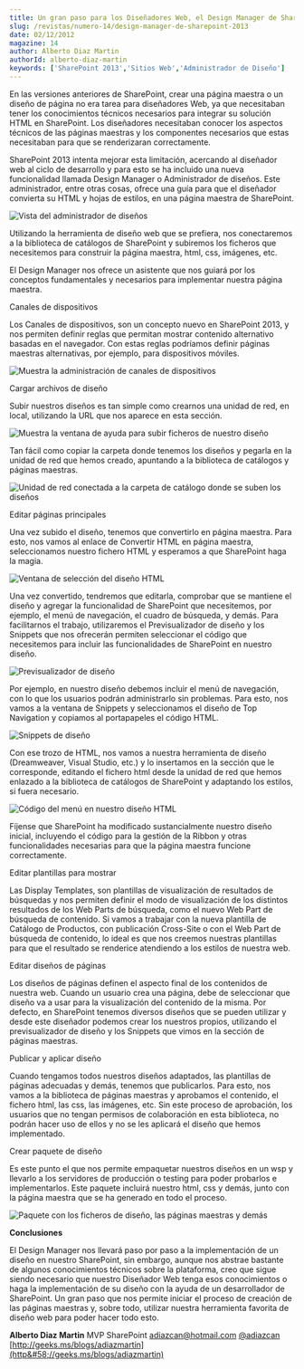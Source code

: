 ```yaml
---
title: Un gran paso para los Diseñadores Web, el Design Manager de SharePoint 2013
slug: /revistas/numero-14/design-manager-de-sharepoint-2013
date: 02/12/2012
magazine: 14
author: Alberto Diaz Martin
authorId: alberto-diaz-martin
keywords: ['SharePoint 2013','Sitios Web','Administrador de Diseño']
---
```






En las versiones anteriores de SharePoint, crear una página maestra o un diseño de página no era tarea para diseñadores Web, ya que necesitaban tener los conocimientos técnicos necesarios para integrar su solución HTML en SharePoint. Los diseñadores necesitaban conocer los aspectos técnicos de las páginas maestras y los componentes necesarios que estas necesitaban para que se renderizaran correctamente.

SharePoint 2013 intenta mejorar esta limitación, acercando al diseñador web al ciclo de desarrollo y para esto se ha incluido una nueva funcionalidad llamada Design Manager o Administrador de diseños. Este administrador, entre otras cosas, ofrece una guía para que el diseñador convierta su HTML y hojas de estilos, en una página maestra de SharePoint.

![Vista del administrador de diseños](../../../images/numero14/design-manager-sharepoint-2013/image1.png)

Utilizando la herramienta de diseño web que se prefiera, nos conectaremos a la biblioteca de catálogos de SharePoint y subiremos los ficheros que necesitemos para construir la página maestra, html, css, imágenes, etc.

El Design Manager nos ofrece un asistente que nos guiará por los conceptos fundamentales y necesarios para implementar nuestra página maestra.

Canales de dispositivos

Los Canales de dispositivos, son un concepto nuevo en SharePoint 2013, y nos permiten definir reglas que permitan mostrar contenido alternativo basadas en el navegador. Con estas reglas podríamos definir páginas maestras alternativas, por ejemplo, para dispositivos móviles.

​![Muestra la administración de canales de dispositivos](../../../images/numero14/design-manager-sharepoint-2013/image2.png)

Cargar archivos de diseño

Subir nuestros diseños es tan simple como crearnos una unidad de red, en local, utilizando la URL que nos aparece en esta sección.

![Muestra la ventana de ayuda para subir ficheros de nuestro diseño](../../../images/numero14/design-manager-sharepoint-2013/image3.png)



Tan fácil como copiar la carpeta donde tenemos los diseños y pegarla en la unidad de red que hemos creado, apuntando a la biblioteca de catálogos y páginas maestras.

![Unidad de red conectada a la carpeta de catálogo donde se suben los diseños](../../../images/numero14/design-manager-sharepoint-2013/image4.png)

Editar páginas principales

Una vez subido el diseño, tenemos que convertirlo en página maestra. Para esto, nos vamos al enlace de Convertir HTML en página maestra, seleccionamos nuestro fichero HTML y esperamos a que SharePoint haga la magia.

![Ventana de selección del diseño HTML](../../../images/numero14/design-manager-sharepoint-2013/image5.png)

Una vez convertido, tendremos que editarla, comprobar que se mantiene el diseño y agregar la funcionalidad de SharePoint que necesitemos, por ejemplo, el menú de navegación, el cuadro de búsqueda, y demás. Para facilitarnos el trabajo, utilizaremos el Previsualizador de diseño y los Snippets que nos ofrecerán permiten seleccionar el código que necesitemos para incluir las funcionalidades de SharePoint en nuestro diseño.

![Previsualizador de diseño](../../../images/numero14/design-manager-sharepoint-2013/image6.png)

Por ejemplo, en nuestro diseño debemos incluir el menú de navegación, con lo que los usuarios podrán administrarlo sin problemas. Para esto, nos vamos a la ventana de Snippets y seleccionamos el diseño de Top Navigation y copiamos al portapapeles el código HTML.

![Snippets de diseño](../../../images/numero14/design-manager-sharepoint-2013/image7.png)

Con ese trozo de HTML, nos vamos a nuestra herramienta de diseño (Dreamweaver, Visual Studio, etc.) y lo insertamos en la sección que le corresponde, editando el fichero html desde la unidad de red que hemos enlazado a la biblioteca de catálogos de SharePoint y adaptando los estilos, si fuera necesario.

![Código del menú en nuestro diseño HTML](../../../images/numero14/design-manager-sharepoint-2013/image8.png)

Fíjense que SharePoint ha modificado sustancialmente nuestro diseño inicial, incluyendo el código para la gestión de la Ribbon y otras funcionalidades necesarias para que la página maestra funcione correctamente.

Editar plantillas para mostrar

Las Display Templates, son plantillas de visualización de resultados de búsquedas y nos permiten definir el modo de visualización de los distintos resultados de los Web Parts de búsqueda, como el nuevo Web Part de búsqueda de contenido. Si vamos a trabajar con la nueva plantilla de Catálogo de Productos, con publicación Cross-Site o con el Web Part de búsqueda de contenido, lo ideal es que nos creemos nuestras plantillas para que el resultado se renderice atendiendo a los estilos de nuestra web.

Editar diseños de páginas

Los diseños de páginas definen el aspecto final de los contenidos de nuestra web. Cuando un usuario crea una página, debe de seleccionar que diseño va a usar para la visualización del contenido de la misma. Por defecto, en SharePoint tenemos diversos diseños que se pueden utilizar y desde este diseñador podemos crear los nuestros propios, utilizando el previsualizador de diseño y los Snippets que vimos en la sección de páginas maestras.

Publicar y aplicar diseño

Cuando tengamos todos nuestros diseños adaptados, las plantillas de páginas adecuadas y demás, tenemos que publicarlos. Para esto, nos vamos a la biblioteca de páginas maestras y aprobamos el contenido, el fichero html, las css, las imágenes, etc. Sin este proceso de aprobación, los usuarios que no tengan permisos de colaboración en esta biblioteca, no podrán hacer uso de ellos y no se les aplicará el diseño que hemos implementado.

Crear paquete de diseño

Es este punto el que nos permite empaquetar nuestros diseños en un wsp y llevarlo a los servidores de producción o testing para poder probarlos e implementarlos. Este paquete incluirá nuestro html, css y demás, junto con la página maestra que se ha generado en todo el proceso.

![Paquete con los ficheros de diseño, las páginas maestras y demás](../../../images/numero14/design-manager-sharepoint-2013/image9.png)



**Conclusiones**

El Design Manager nos llevará paso por paso a la implementación de un diseño en nuestro SharePoint, sin embargo, aunque nos abstrae bastante de algunos conocimientos técnicos sobre la plataforma, creo que sigue siendo necesario que nuestro Diseñador Web tenga esos conocimientos o haga la implementación de su diseño con la ayuda de un desarrollador de SharePoint. Un gran paso que nos permite iniciar el proceso de creación de las páginas maestras y, sobre todo, utilizar nuestra herramienta favorita de diseño web para poder hacer todo esto.



**Alberto Diaz Martin**
MVP SharePoint
[adiazcan@hotmail.com](mailto&#58;adiazcan@hotmail.com)
[@adiazcan](http&#58;//twitter.com/adiazcan)
[http://geeks.ms/blogs/adiazmartin](http&#58;//geeks.ms/blogs/adiazmartin)

